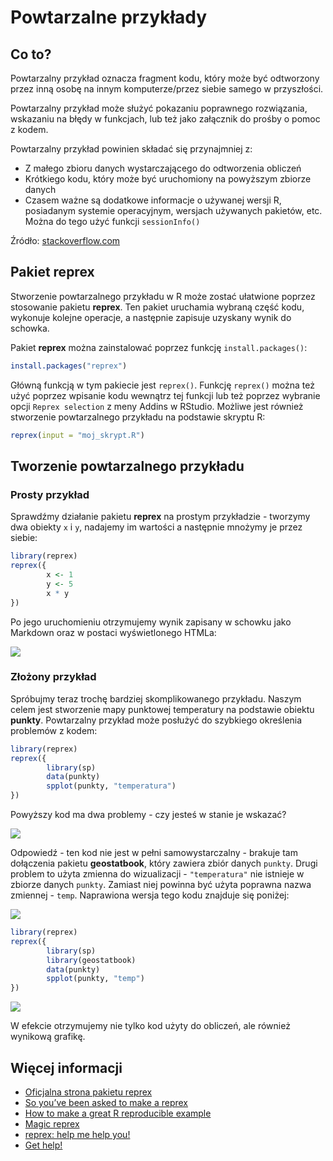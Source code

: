 # Powtarzalne przykłady {#reprex}

## Co to?

Powtarzalny przykład oznacza fragment kodu, który może być odtworzony przez inną osobę na innym komputerze/przez siebie samego w przyszłości.

Powtarzalny przykład może służyć pokazaniu poprawnego rozwiązania, wskazaniu na błędy w funkcjach, lub też jako załącznik do prośby o pomoc z kodem.

Powtarzalny przykład powinien składać się przynajmniej z:

- Z małego zbioru danych wystarczającego do odtworzenia obliczeń
- Krótkiego kodu, który może być uruchomiony na powyższym zbiorze danych
- Czasem ważne są dodatkowe informacje o używanej wersji R, posiadanym systemie operacyjnym, wersjach używanych pakietów, etc. 
Można do tego użyć funkcji `sessionInfo()` 

Źródło: [stackoverflow.com](https://stackoverflow.com/questions/5963269/how-to-make-a-great-r-reproducible-example)

## Pakiet **reprex**

Stworzenie powtarzalnego przykładu w R może zostać ułatwione poprzez stosowanie pakietu **reprex**. 
Ten pakiet uruchamia wybraną część kodu, wykonuje kolejne operacje, a następnie zapisuje uzyskany wynik do schowka.

Pakiet **reprex** można zainstalować poprzez funkcję `install.packages()`:

```r
install.packages("reprex")
```

Główną funkcją w tym pakiecie jest `reprex()`.
Funkcję `reprex()` można też użyć poprzez wpisanie kodu wewnątrz tej funkcji lub też poprzez wybranie opcji `Reprex selection` z meny Addins w RStudio.
Możliwe jest również stworzenie powtarzalnego przykładu na podstawie skryptu R:

```r
reprex(input = "moj_skrypt.R")
```

## Tworzenie powtarzalnego przykładu

### Prosty przykład

Sprawdźmy działanie pakietu **reprex** na prostym przykładzie - tworzymy dwa obiekty `x` i `y`, nadajemy im wartości a następnie mnożymy je przez siebie:

```r
library(reprex)
reprex({
        x <- 1
        y <- 5
        x * y
})
```

Po jego uruchomieniu otrzymujemy wynik zapisany w schowku jako Markdown oraz w postaci wyświetlonego HTMLa:

![](figs/reprex1.png)

### Złożony przykład

Spróbujmy teraz trochę bardziej skomplikowanego przykładu.
Naszym celem jest stworzenie mapy punktowej temperatury na podstawie obiektu **punkty**.
Powtarzalny przykład może posłużyć do szybkiego określenia problemów z kodem:

```r
library(reprex)
reprex({
        library(sp)
        data(punkty)
        spplot(punkty, "temperatura")
})
```

Powyższy kod ma dwa problemy - czy jesteś w stanie je wskazać?

![](figs/reprex2.png)

Odpowiedź - ten kod nie jest w pełni samowystarczalny - brakuje tam dołączenia pakietu **geostatbook**, który zawiera zbiór danych `punkty`.
Drugi problem to użyta zmienna do wizualizacji - `"temperatura"` nie istnieje w zbiorze danych `punkty`. 
Zamiast niej powinna być użyta poprawna nazwa zmiennej - `temp`.
Naprawiona wersja tego kodu znajduje się poniżej:

![](figs/reprex2.png)

```r
library(reprex)
reprex({
        library(sp)
        library(geostatbook)
        data(punkty)
        spplot(punkty, "temp")
})
```

![](figs/reprex3.png)

W efekcie otrzymujemy nie tylko kod użyty do obliczeń, ale również wynikową grafikę.

## Więcej informacji

- [Oficjalna strona pakietu reprex](https://reprex.tidyverse.org/index.html)
- [So you’ve been asked to make a reprex](https://www.jessemaegan.com/post/so-you-ve-been-asked-to-make-a-reprex/)
- [How to make a great R reproducible example](https://stackoverflow.com/questions/5963269/how-to-make-a-great-r-reproducible-example)
- [Magic reprex](https://www.njtierney.com/post/2017/01/11/magic-reprex/)
- [reprex: help me help you!](https://speakerdeck.com/jennybc/reprex-help-me-help-you)
- [Get help!](https://www.tidyverse.org/help/#reprex)

